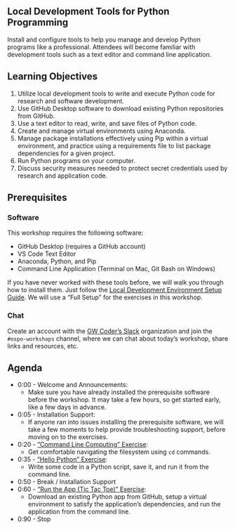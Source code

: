 
:::{.content-hidden when-format="html" when-page="index"}
# Local Development Tools for Python Programming
:::

Install and configure tools to help you manage and develop Python programs like a professional. Attendees will become familiar with development tools such as a text editor and command line application.

## Learning Objectives

1. Utilize local development tools to write and execute Python code for research and software development.
2. Use GitHub Desktop software to download existing Python repositories from GitHub.
3. Use a text editor to read, write, and save files of Python code.
4. Create and manage virtual environments using Anaconda.
5. Manage package installations effectively using Pip within a virtual environment, and practice using a requirements file to list package dependencies for a given project.
6. Run Python programs on your computer.
7. Discuss security measures needed to protect secret credentials used by research and application code.

## Prerequisites

### Software

This workshop requires the following software:

+ GitHub Desktop (requires a GitHub account)
+ VS Code Text Editor
+ Anaconda, Python, and Pip
+ Command Line Application (Terminal on Mac, Git Bash on Windows)

If you have never worked with these tools before, we will walk you through how to install them. Just follow the [Local Development Environment Setup Guide](./prereqs/local-dev-setup/index.qmd). We will use a "Full Setup" for the exercises in this workshop.

### Chat

Create an account with the [GW Coder's Slack](https://gwucoders.slack.com/) organization and join the `#ospo-workshops` channel, where we can chat about today's workshop, share links and resources, etc.


## Agenda

+ 0:00 - Welcome and Announcements:
  + Make sure you have already installed the prerequisite software before the workshop. It may take a few hours, so get started early, like a few days in advance.
+ 0:05 - Installation Support:
  + If anyone ran into issues installing the prerequisite software, we will take a few moments to help provide troubleshooting support, before moving on to the exercises.
+ 0:20 - ["Command Line Computing" Exercise](./exercises/command-line-computing/index.qmd):
  + Get comfortable navigating the filesystem using `cd` commands.
+ 0:35 - ["Hello Python" Exercise](./exercises/hello-python/index.qmd):
  + Write some code in a Python script, save it, and run it from the command line.
+ 0:50 - Break / Installation Support
+ 0:60 - ["Run the App (Tic Tac Toe)" Exercise](./exercises/run-the-app/index.qmd):
  + Download an existing Python app from GitHub, setup a virtual environment to satisfy the application's dependencies, and run the application from the command line.
+ 0:90 - Stop
